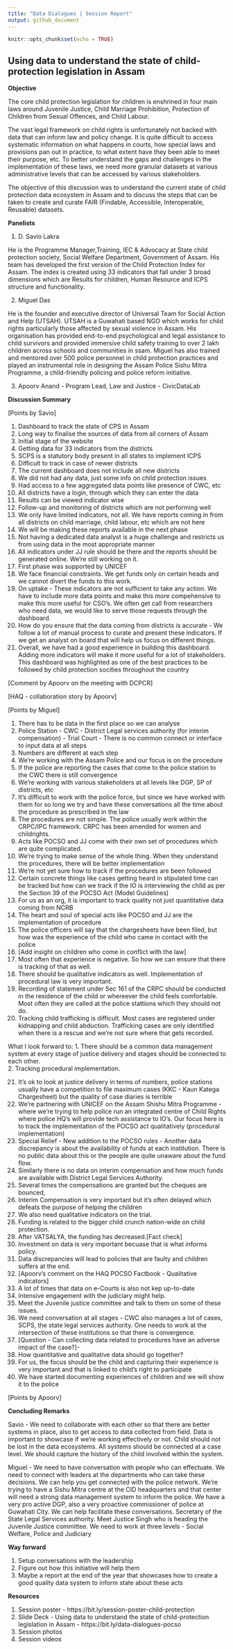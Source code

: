 ```yaml
---
title: "Data Dialogues | Session Report"
output: github_document
---
```


```r
knitr::opts_chunk$set(echo = TRUE)
```

## Using data to understand the state of child-protection legislation in Assam

**Objective**

The core child protection legislation for children is enshrined in four main laws around Juvenile Justice, Child Marriage Prohibition, Protection of Children from Sexual Offences, and Child Labour.

The vast legal framework on child rights is unfortunately not backed with data that can inform law and policy change. It is quite difficult to access systematic information on what happens in courts, how special laws and provisions pan out in practice, to what extent have they been able to meet their purpose, etc. To better understand the gaps and challenges in the implementation of these laws, we need more granular datasets at various administrative levels that can be accessed by various stakeholders.

The objective of this discussion was to understand the current state of child protection data ecosystem in Assam and to discuss the steps that can be taken to create and curate FAIR (Findable, Accessible, Interoperable, Reusable) datasets. 

**Panelists**

1. D. Savio Lakra

He is the Programme Manager,Training, IEC & Advocacy at State child protection society, Social Welfare Department, Government of Assam. His team has developed the first version of the Child Protection Index for Assam. The index is created using 33 indicators that fall under 3 broad dimensions which are Results for children, Human Resource and ICPS structure and functionality.  

2. Miguel Das

He is the founder and executive director of Universal Team for Social Action and Help (UTSAH). UTSAH is a Guwahati based NGO which works for child rights particularly those affected by sexual violence in Assam. His organisation has provided end-to-end psychological and legal assistance to child survivors and provided immersive child safety training to over 2 lakh children across schools and communities in ssam. Miguel has also trained and mentored over 500 police personnel in child protection practices and played an instrumental role in designing the Assam Police Sishu Mitra Programme, a child-friendly policing and police reform initiative. 

3. Apoorv Anand - Program Lead, Law and Justice - CivicDataLab

**Discussion Summary**

[Points by Savio]

1. Dashboard to track the state of CPS in Assam
2. Long way to finalise the sources of data from all corners of Assam
3. Initial stage of the website
4. Getting data for 33 indicators from the districts
5. SCPS is a statutory body present in all states to implement ICPS
6. Difficult to track in case of newer districts
7. The current dashboard does not include all new districts
8. We did not had any data, just some info on child protection issues
9. Had access to a few aggregated data points like presence of CWC, etc
10. All districts have a login, through which they can enter the data
11. Results can be viewed indicator wise
12. Follow-up and monitoring of districts which are not performing well
13. We only have limited indicators, not all. We have reports coming in from all districts on child marriage, child labour, etc which are not here
14. We will be making these reports available in the next phase
15. Not having a dedicated data analyst is a huge challenge and restricts us from using data in the most appropriate manner
16. All indicators under JJ rule should be there and the reports should be generated online. We're still working on it.
17. First phase was supported by UNICEF
18. We face financial constraints. We get funds only on certain heads and we cannot divert the funds to this work.
19. On uptake - These indicators are not sufficient to take any action. We have to include more data points and make this more compehensive to make this more useful for CSO's. We often get call from researchers who need data, we would like to serve those requests through the dashboard. 
20. How do you ensure that the data coming from districts is accurate - We follow a lot of manual process to curate and present these indicators. If we get an analyst on board that will help us focus on different things. 
21. Overall, we have had a good experience in building this dashboard. Adding more indicators will make it more useful for a lot of stakeholders. This dashboard was highlighted as one of the best practices to be followed by child protection socities throughout the country

[Comment by Apoorv on the meeting with DCPCR]

[HAQ - collaboration story by Apoorv]

[Points by Miguel]

1. There has to be data in the first place so we can analyse
2. Police Station - CWC - District Legal services authority (for interim compensation) - Trial Court - There is no common connect or interface to input data at all steps
3. Numbers are different at each step
4. We're working with the Assam Police and our focus is on the procedure
5. If the police are reporting the cases that come to the police station to the CWC there is still convergence
6. We're working with various stakeholders at all levels like DGP, SP of districts, etc
7. It's difficult to work with the police force, but since we have worked with them for so long we try and have these conversations all the time about the procedure as prescribed in the law
8. The procedures are not simple. The police usually work within the CRPC/IPC framework. CRPC has been amended for women and childrights. 
9. Acts like POCSO and JJ come with their own set of procedures which are quite complicated.
10. We're trying to make sense of the whole thing. When they understand the procedures, there will be better implementation
11. We're not yet sure how to track if the procedures are been followed
12. Certain concrete things like cases getting heard in stipulated time can be tracked but how can we track if the IO is interviewing the child as per the Section 39 of the POCSO Act (Model Guidelines) 
13. For us as an org, it is important to track quality not just quantitative data coming from NCRB
14. The heart and soul of special acts like POCSO and JJ are the implementation of procedure
15. The police officers will say that the chargesheets have been filed, but how was the experience of the child who came in contact with the police
16. [Add insight on children who come in conflict with the law]
17. Most often that experience is negative. So how we can ensure that there is tracking of that as well. 
18. There should be qualitative indicators as well. Implementation of procedural law is very important.
19. Recording of statement under Sec 161 of the CRPC should be conducted in the residence of the child or whereever the child feels comfortable. Most often they are called at the police stattions which they should not do.
20. Tracking child trafficking is difficult. Most cases are registered under kidnapping and child abduction. Trafficking cases are only identified when there is a rescue and we're not sure where that gets recorded.

What I look forward to:
1. There should be a common data management system at every stage of justice delivery and stages should be connected to each other.  
2. Tracking procedural implementation.

21. It's ok to look at justice delivery in terms of numbers, police stations usually have a competition to file maximum cases (KKC - Kaun Katega Chargesheet) but the quality of case diaries is terrible
22. We're partnering with UNICEF on the Assam Shishu Mitra Programme - where we're trying to help police run an integrated centre of Child Rights where police HQ's will provide tech assistance to IO's. Our focus here is to track the implementation of the POCSO act qualitatively (procedural implementation)
23. Special Relief - New addition to the POCSO rules - Another data discrepancy is about the availability of funds at each institution. There is no public data about this or the people are quite unaware about the fund flow.
24. Similarly there is no data on interim compensation and how much funds are available with District Legal Services Authority.
25. Several times the compensations are granted but the cheques are bounced,
26. Interim Compensation is very important but it's often delayed which defeats the purpose of helping the children
27. We also need qualitative indicators on the trial. 
28. Funding is related to the bigger child crunch nation-wide on child protection.
29. After VATSALYA, the funding has decreased.[Fact check] 
30. Investment on data is very important becuase that is what informs policy.
31. Data discrepancies will lead to policies that are faulty and children suffers at the end.
32. [Apoorv's comment on the HAQ POCSO Factbook - Qualitative indicators]
33. A lot of times that data on e-Courts is also not kep up-to-date
34. Intensive engagement with the judiciary might help.
35. Meet the Juvenile justice committee and talk to them on some of these issues.
36. We need conversation at all stages - CWC also manages a lot of cases, SCPS, the state legal services authority. One needs to work at the intersection of these institutions so that there is convergence.
37. [Question - Can collecting data related to procedures have an adverse impact of the case?]- 
38. How quantitative and qualitative data should go together?
39. For us, the focus should be the child and capturing their experience is very important and that is linked to child's right to participate
40. We have started documenting experiences of children and we will show it to the police

[Points by Apoorv]

**Concluding Remarks**

Savio - We need to collaborate with each other so that there are better systems in place, also to get access to data collected from field. Data is important to showcase if we're working effectively or not. Child should not be lost in the data ecosystems. All systems should be connected at a case level. We should capture the history of the child involved within the system. 

Miguel - We need to have conversation with people who can effectuate. We need to connect with leaders at the departments who can take these decisions. We can help you get connected with the police network. We're trying to have a Sishu Mitra centre at the CID headquarters and that center will need a strong data management system to inform the police. We have a very pro active DGP, also a very proactive commissioner of police at Guwahati City. We can help facilitate these conversations. Secretary of the State Legal Services authority. Meet Justice Singh who is heading the Juvenile Justice committee. We need to work at three levels - Social Welfare, Police and Judiciary

**Way forward**

1. Setup conversations with the leadership
2. Figure out how this initiative will help them
3. Maybe a report at the end of the year that showcases how to create a good quality data system to inform state about these acts 

**Resources**

1. Session poster - https://bit.ly/session-poster-child-protection
2. Slide Deck - Using data to understand the state of child-protection legislation in Assam - https://bit.ly/data-dialogues-pocso
3. Session photos
4. Session videos